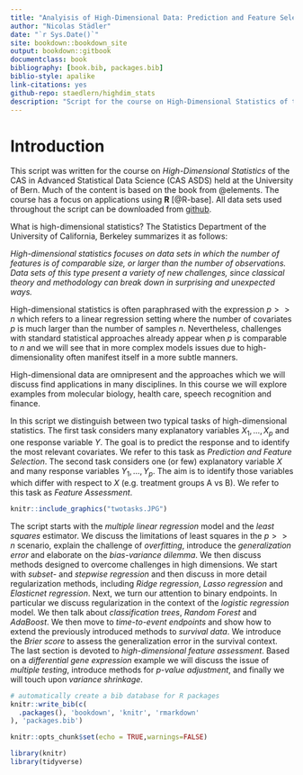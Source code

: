 ```yaml
--- 
title: "Analyisis of High-Dimensional Data: Prediction and Feature Selection"
author: "Nicolas Städler"
date: "`r Sys.Date()`"
site: bookdown::bookdown_site
output: bookdown::gitbook
documentclass: book
bibliography: [book.bib, packages.bib]
biblio-style: apalike
link-citations: yes
github-repo: staedlern/highdim_stats
description: "Script for the course on High-Dimensional Statistics of the CAS in Advanced STatistical Data Science"
---
```


# Introduction

This script was written for the course on *High-Dimensional Statistics* of the CAS in Advanced Statistical Data Science (CAS ASDS) held at the University of Bern.
Much of the content is based on the book from @elements. The course has a focus on applications using **R** [@R-base]. All data sets used throughout the script can be downloaded from [github](https://github.com/staedlern/highdim_stats/tree/main/data).

What is high-dimensional statistics? The Statistics Department of the University of California, Berkeley summarizes it as follows:

*High-dimensional statistics focuses on data sets in which the number of features is of comparable size, or larger than the number of observations.  Data sets of this type present a variety of new challenges, since classical theory and methodology can break down in surprising and unexpected ways.*

High-dimensional statistics is often paraphrased with the expression $p>>n$ which refers to a linear regression setting where the number of covariates $p$ is much larger than the number of samples $n$. Nevertheless, challenges with standard statistical approaches already appear when $p$ is comparable to $n$ and we will see that in more complex models issues due to high-dimensionality often manifest itself in a more subtle manners.

High-dimensional data are omnipresent and the approaches which we will discuss find applications in many disciplines. In this course we will explore examples from molecular biology, health care, speech recognition and finance. 

In this script we distinguish between two typical tasks of high-dimensional statistics. The first task considers many explanatory variables $X_1,\ldots,X_p$ and one response variable $Y$. The goal is to predict the response and to identify the most relevant covariates. We refer to this task as *Prediction and Feature Selection*. The second task considers one (or few) explanatory variable $X$ and many response variables $Y_1, \ldots, Y_p$. The aim is to identify those variables which differ with respect to $X$ (e.g. treatment groups A vs B). We refer to this task as *Feature Assessment*.

```r
knitr::include_graphics("twotasks.JPG")
```

The script starts with the *multiple linear regression* model and the *least squares* estimator. We discuss the limitations of least squares in the $p>>n$ scenario, explain the challenge of *overfitting*, introduce the *generalization error* and elaborate on the *bias-variance dilemma*. We then discuss methods designed to overcome challenges in high dimensions. We start with *subset-* and *stepwise regression* and then discuss in more detail regularization methods, including *Ridge regression*, *Lasso regression* and *Elasticnet regression*. Next, we turn our attention to binary endpoints. In particular we discuss regularization in the context of the *logistic regression* model. We then talk about *classification trees*, *Random Forest* and *AdaBoost*. We then move to *time-to-event endpoints* and show how to extend the previously introduced methods to *survival data*. We introduce the *Brier score* to assess the generalization error in the survival context. The last section is devoted to *high-dimensional feature assessment*. Based on a *differential gene expression* example we will discuss the issue of *multiple testing*, introduce methods for *p-value adjustment*, and finally we will touch upon *variance shrinkage*.


```r
# automatically create a bib database for R packages
knitr::write_bib(c(
  .packages(), 'bookdown', 'knitr', 'rmarkdown'
), 'packages.bib')
```

```r
knitr::opts_chunk$set(echo = TRUE,warnings=FALSE)
```

```r
library(knitr)
library(tidyverse)
```

